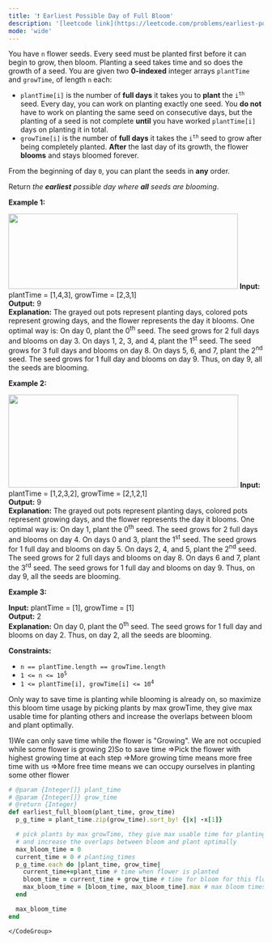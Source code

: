 ```yaml
---
title: '❗️ Earliest Possible Day of Full Bloom'
description: '[leetcode link](https://leetcode.com/problems/earliest-possible-day-of-full-bloom/description/)'
mode: 'wide'
---
```

<Tabs>
  <Tab title="Question" icon="circle-question" iconType="regular">
    <Card>
      <p>You have <code>n</code> flower seeds. Every seed must be planted first before it can begin to grow, then bloom. Planting a seed takes time and so does the growth of a seed. You are given two <strong>0-indexed</strong> integer arrays <code>plantTime</code> and <code>growTime</code>, of length <code>n</code> each:</p>  <ul>  <li><code>plantTime[i]</code> is the number of <strong>full days</strong> it takes you to <strong>plant</strong> the <code>i<sup>th</sup></code> seed. Every day, you can work on planting exactly one seed. You <strong>do not</strong> have to work on planting the same seed on consecutive days, but the planting of a seed is not complete <strong>until</strong> you have worked <code>plantTime[i]</code> days on planting it in total.</li>  <li><code>growTime[i]</code> is the number of <strong>full days</strong> it takes the <code>i<sup>th</sup></code> seed to grow after being completely planted. <strong>After</strong> the last day of its growth, the flower <strong>blooms</strong> and stays bloomed forever.</li> </ul>  <p>From the beginning of day <code>0</code>, you can plant the seeds in <strong>any</strong> order.</p>  <p>Return <em>the <strong>earliest</strong> possible day where <strong>all</strong> seeds are blooming</em>.</p>   <p><strong class="example">Example 1:</strong></p> <img alt="" src="https://assets.leetcode.com/uploads/2021/12/21/1.png" style="width: 453px; height: 149px;" />  <strong>Input:</strong> plantTime = [1,4,3], growTime = [2,3,1] <br/> <strong>Output:</strong> 9 <br/> <strong>Explanation:</strong> The grayed out pots represent planting days, colored pots represent growing days, and the flower represents the day it blooms. One optimal way is: On day 0, plant the 0<sup>th</sup> seed. The seed grows for 2 full days and blooms on day 3. On days 1, 2, 3, and 4, plant the 1<sup>st</sup> seed. The seed grows for 3 full days and blooms on day 8. On days 5, 6, and 7, plant the 2<sup>nd</sup> seed. The seed grows for 1 full day and blooms on day 9. Thus, on day 9, all the seeds are blooming.   <p><strong class="example">Example 2:</strong></p> <img alt="" src="https://assets.leetcode.com/uploads/2021/12/21/2.png" style="width: 454px; height: 184px;" />  <strong>Input:</strong> plantTime = [1,2,3,2], growTime = [2,1,2,1] <br/> <strong>Output:</strong> 9 <br/> <strong>Explanation:</strong> The grayed out pots represent planting days, colored pots represent growing days, and the flower represents the day it blooms. One optimal way is: On day 1, plant the 0<sup>th</sup> seed. The seed grows for 2 full days and blooms on day 4. On days 0 and 3, plant the 1<sup>st</sup> seed. The seed grows for 1 full day and blooms on day 5. On days 2, 4, and 5, plant the 2<sup>nd</sup> seed. The seed grows for 2 full days and blooms on day 8. On days 6 and 7, plant the 3<sup>rd</sup> seed. The seed grows for 1 full day and blooms on day 9. Thus, on day 9, all the seeds are blooming.   <p><strong class="example">Example 3:</strong></p>   <strong>Input:</strong> plantTime = [1], growTime = [1] <br/> <strong>Output:</strong> 2 <br/> <strong>Explanation:</strong> On day 0, plant the 0<sup>th</sup> seed. The seed grows for 1 full day and blooms on day 2. Thus, on day 2, all the seeds are blooming.    <p><strong>Constraints:</strong></p>  <ul>  <li><code>n == plantTime.length == growTime.length</code></li>  <li><code>1 &lt;= n &lt;= 10<sup>5</sup></code></li>  <li><code>1 &lt;= plantTime[i], growTime[i] &lt;= 10<sup>4</sup></code></li> </ul> 
    </Card>
  </Tab>
  <Tab title="Solution" icon="lightbulb" iconType="regular" >
    <Card>
      Only way to save time is planting while blooming is already on, so maximize this bloom time usage by picking plants by max growTime, they give max usable time for planting others and increase the overlaps between bloom and plant optimally.

1)We can only save time while the flower is "Growing". We are not occupied while some flower is growing
2)So to save time
=&gt;Pick the flower with highest growing time at each step
=&gt;More growing time means more free time with us
=&gt;More free time means we can occupy ourselves in planting some other flower
    </Card>
  <Expandable title="code">
    <CodeGroup dropdown>
```ruby title="Earliest Possible Day of Full Bloom" lines
# @param {Integer[]} plant_time
# @param {Integer[]} grow_time
# @return {Integer}
def earliest_full_bloom(plant_time, grow_time)
  p_g_time = plant_time.zip(grow_time).sort_by! {|x| -x[1]}

  # pick plants by max growTime, they give max usable time for planting others
  # and increase the overlaps between bloom and plant optimally
  max_bloom_time = 0
  current_time = 0 # planting_times
  p_g_time.each do |plant_time, grow_time|
    current_time+=plant_time # time when flower is planted
    bloom_time = current_time + grow_time # time for bloom for this flower
    max_bloom_time = [bloom_time, max_bloom_time].max # max bloom times for all
  end

  max_bloom_time
end
```
    </CodeGroup>
  </Expandable>
  </Tab>
</Tabs>